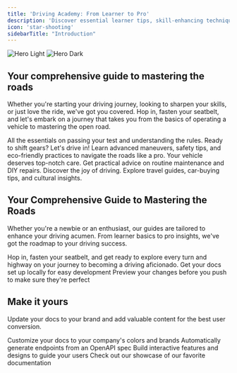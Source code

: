 ```yaml
---
title: 'Driving Academy: From Learner to Pro'
description: 'Discover essential learner tips, skill-enhancing techniques, and car maintenance advice designed to turn novice drivers into road-savvy experts.'
icon: 'star-shooting'
sidebarTitle: "Introduction"
---
```


<img
  className="block dark:hidden"
  src="/images/hero-light.svg"
  alt="Hero Light"
/>
<img
  className="hidden dark:block"
  src="/images/hero-dark.svg"
  alt="Hero Dark"
/>

## Your comprehensive guide to mastering the roads

Whether you're starting your driving journey, looking to sharpen your skills, or just love the ride, we've got you covered. Hop in, fasten your seatbelt, and let's embark on a journey that takes you from the basics of operating a vehicle to mastering the open road.

<CardGroup cols={2}>
  <Card title="Start Driving" icon="steering-wheel" href="start-driving/driving-basics">
    All the essentials on passing your test and understanding the rules. Ready to shift gears? Let's drive in!
  </Card>

  <Card title="Drive Better" icon="diamond-turn-right" href="start-driving/introduction">
    Learn advanced maneuvers, safety tips, and eco-friendly practices to navigate the roads like a pro.
  </Card>

  <Card title="Car Care" icon="wrench" href="car-care/introduction">
    Your vehicle deserves top-notch care. Get practical advice on routine maintenance and DIY repairs.
  </Card>

  <Card title="On The Road" icon="road" href="on-the-road/car-buying-tips">
    Discover the joy of driving. Explore travel guides, car-buying tips, and cultural insights.
  </Card>
</CardGroup>

## Your Comprehensive Guide to Mastering the Roads

Whether you're a newbie or an enthusiast, our guides are tailored to enhance your driving acumen. From learner basics to pro insights, we've got the roadmap to your driving success.

<Note>
Hop in, fasten your seatbelt, and get ready to explore every turn and highway on your journey to becoming a driving aficionado.
</Note>



<CardGroup cols={2}>
  <Card
    title="Edit Your Docs"
    icon="pen-to-square"
    href="https://mintlify.com/docs/quickstart"
  >
    Get your docs set up locally for easy development
  </Card>
  <Card
    title="Preview Changes"
    icon="image"
    href="https://mintlify.com/docs/development"
  >
    Preview your changes before you push to make sure they're perfect
  </Card>
</CardGroup>

## Make it yours

Update your docs to your brand and add valuable content for the best user conversion.

<CardGroup cols={2}>
  <Card
    title="Customize Style"
    icon="palette"
    href="https://mintlify.com/docs/settings/global"
  >
    Customize your docs to your company's colors and brands
  </Card>
  <Card
    title="Reference APIs"
    icon="code"
    href="https://mintlify.com/docs/api-playground/openapi"
  >
    Automatically generate endpoints from an OpenAPI spec
  </Card>
  <Card
    title="Add Components"
    icon="screwdriver-wrench"
    href="https://mintlify.com/docs/components/accordion"
  >
    Build interactive features and designs to guide your users
  </Card>
  <Card
    title="Get Inspiration"
    icon="stars"
    href="https://mintlify.com/showcase"
  >
    Check out our showcase of our favorite documentation
  </Card>
</CardGroup>
